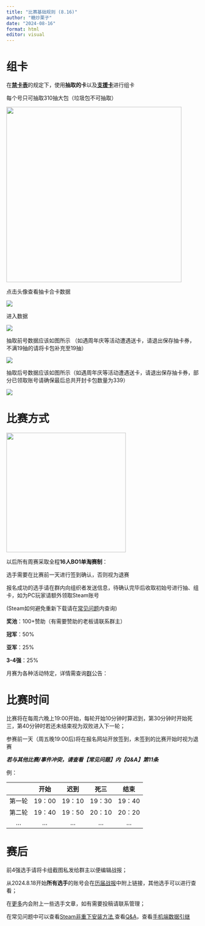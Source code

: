 ```yaml
---
title: "比赛基础规则 (8.16)"
author: "糖炒栗子"
date: "2024-08-16"
format: html
editor: visual
---
```


# 组卡

在[**禁卡表**](https://lizicup.netlify.app/基础规则/禁卡表/禁卡表.html)的规定下，使用**抽取的卡**以及[**支援卡**](https://lizicup.netlify.app/基础规则/支援卡/支援卡.html)进行组卡

每个号只可抽取310抽大包（垃圾包不可抽取）

![](images/基础规则1.png){width="459"}

点击头像查看抽卡合卡数据

![](images/基础规则2.png)

进入数据

![](images/基础规则3.png)

抽取前号数据应该如图所示 （如遇周年庆等活动遭遇送卡，请退出保存抽卡券，不满19抽的请将卡包补充至19抽）

![](images/基础规则4.png)

抽取后号数据应该如图所示（如遇周年庆等活动遭遇送卡，请退出保存抽卡券，部分已领取账号请确保最后总共开封卡包数量为339）

![](images/基础规则5.png)

# 比赛方式

![](images/比赛流程1.png){fig-align="left" width="313"}

以后所有周赛采取全程**16人BO1单淘赛制**：

选手需要在比赛前一天进行签到确认，否则视为退赛

报名成功的选手请在群内向组织者发送信息，待确认完毕后收取初始号进行抽、组卡，如为PC玩家请额外领取Steam账号

(Steam如何避免重新下载请在[常见问题]()内查询)

**奖池**：100+赞助（有需要赞助的老板请联系群主）

**冠军**：50%

**亚军**：25%

**3-4强**：25%

月赛为各种活动特定，详情需查询[群](https://qm.qq.com/q/bmsUTysocU)公告：

# 比赛时间

比赛将在每周六晚上19:00开始，每轮开始10分钟时算迟到，第30分钟时开始死三，第40分钟时若还未结束视为双败进入下一轮；

参赛前一天（周五晚19:00后)将在报名网站开放签到，未签到的比赛开始时视为退赛

***若与其他比赛/事件冲突，请查看【常见问题】内【Q&A】第11条***

例：

|        |  开始  |  迟到  |  死三  |  结束  |
|:------:|:------:|:------:|:------:|:------:|
| 第一轮 | 19：00 | 19：10 | 19：30 | 19：40 |
| 第二轮 | 19：40 | 19：50 | 20：10 | 20：20 |
|  ...   |  ...   |  ...   |  ...   |  ...   |

# 赛后

前4强选手请将卡组截图私发给群主以便编辑战报；

从2024.8.18开始**所有选手**的账号会在[历届战报](https://lizicup.netlify.app/历届战报/历届战报.html)中附上链接，其他选手可以进行查看；

在[更多](https://lizicup.netlify.app/更多/更多.html)内会附上一些选手文章，如有需要投稿请联系管理；

在常见问题中可以查看[Steam非重下安装方法](https://lizicup.netlify.app/常见问题/steam非重下安装方法),查看[Q&A](https://lizicup.netlify.app/常见问题/q&a)，查看[手机端数据引继](https://lizicup.netlify.app/常见问题/手机端数据引继.html)
